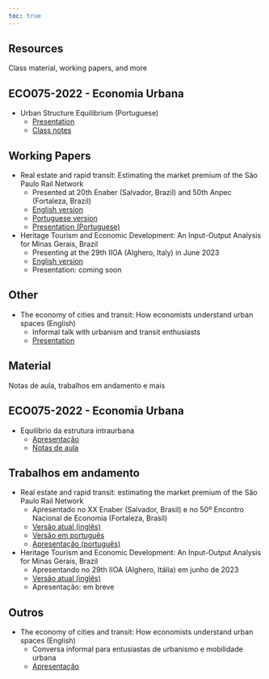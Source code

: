 ```yaml
---
toc: true
---
```


::: {.content-visible when-profile="english"}
# Resources
Class material, working papers, and more

## ECO075-2022 - Economia Urbana
- Urban Structure Equilibrium (Portuguese)
  + [Presentation](https://baarthur.github.io/urbana_grad/)
  + [Class notes](input/eco075-2022_aula10.pdf)


## Working Papers
- Real estate and rapid transit: Estimating the market premium of the São Paulo Rail Network
  + Presented at 20th Enaber (Salvador, Brazil) and 50th Anpec (Fortaleza, Brazil)
  + [English version](input/metro_en.pdf)
  + [Portuguese version](input/metro_pt.pdf)
  + [Presentation (Portuguese)](https://baarthur.github.io/metro_sp/)
  
- Heritage Tourism and Economic Development: An Input-Output Analysis for Minas Gerais, Brazil
  + Presenting at the 29th IIOA (Alghero, Italy) in June 2023
  + [English version](input/io-tur_en.pdf)
  + Presentation: coming soon

## Other
- The economy of cities and transit: How economists understand urban spaces (English)
  + Informal talk with urbanism and transit enthusiasts
  + [Presentation](https://baarthur.github.io/urban_econ/)

:::



::: {.content-visible when-profile="portuguese"}
# Material
Notas de aula, trabalhos em andamento e mais

## ECO075-2022 - Economia Urbana
- Equilíbrio da estrutura intraurbana
  + [Apresentação](https://baarthur.github.io/urbana_grad/)
  + [Notas de aula](input/eco075-2022_aula10.pdf)


## Trabalhos em andamento
- Real estate and rapid transit: estimating the market premium of the São Paulo Rail Network
  + Apresentado no XX Enaber (Salvador, Brasil) e no 50º Encontro Nacional de Economia (Fortaleza, Brasil)
  + [Versão atual (inglês)](input/metro_en.pdf)
  + [Versão em português](input/metro_pt.pdf)
  + [Apresentação (português)](https://baarthur.github.io/metro_sp/)
  
- Heritage Tourism and Economic Development: An Input-Output Analysis for Minas Gerais, Brazil
  + Apresentando no 29th IIOA (Alghero, Itália) em junho de 2023
  + [Versão atual (inglês)](input/io-tur_en.pdf)
  + Apresentação: em breve

## Outros
- The economy of cities and transit: How economists understand urban spaces (English)
  + Conversa informal para entusiastas de urbanismo e mobilidade urbana
  + [Apresentação](https://baarthur.github.io/urban_econ/)
  
:::
